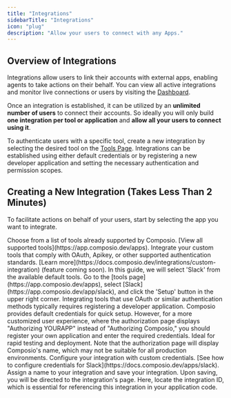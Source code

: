 ```yaml
---
title: "Integrations"
sidebarTitle: "Integrations"
icon: "plug"
description: "Allow your users to connect with any Apps."
---
```


## Overview of Integrations

Integrations allow users to link their accounts with external apps, enabling agents to take actions on their behalf. You can view all active integrations and monitor live connections or users by visiting the [Dashboard](https://app.composio.dev/your_apps).

Once an integration is established, it can be utilized by an **unlimited number of users** to connect their accounts. So ideally you will only build **one integration per tool or application** and **allow all your users to connect using it**.

To authenticate users with a specific tool, create a new integration by selecting the desired tool on the [Tools Page](https://app.composio.dev/apps). Integrations can be established using either default credentials or by registering a new developer application and setting the necessary authentication and permission scopes.

## Creating a New Integration (Takes Less Than 2 Minutes)

To facilitate actions on behalf of your users, start by selecting the app you want to integrate.

<Steps>

<Step title="Selecting the Preferred Tool">
  <AccordionGroup title="Tool Selection Options">
    <Accordion title="Default Tools">
      Choose from a list of tools already supported by Composio. [View all supported tools](https://app.composio.dev/apps).
    </Accordion>
    <Accordion title="Custom Tools: YAML Configuration">
      Integrate your custom tools that comply with OAuth, Apikey, or other supported authentication standards. [Learn more](https://docs.composio.dev/integrations/custom-integration) (feature coming soon).
    </Accordion>
  </AccordionGroup>
  In this guide, we will select 'Slack' from the available default tools. Go to the [tools page](https://app.composio.dev/apps), select [Slack](https://app.composio.dev/app/slack), and click the 'Setup' button in the upper right corner.
</Step>

<Step title="Configuring the Integration">
  Integrating tools that use OAuth or similar authentication methods typically requires registering a developer application. Composio provides default credentials for quick setup. However, for a more customized user experience, where the authorization page displays "Authorizing YOURAPP" instead of "Authorizing Composio," you should register your own application and enter the required credentials.

  <AccordionGroup title="Configuration Options">
    <Accordion title="Use Default Composio Credentials">
      Ideal for rapid testing and deployment. Note that the authorization page will display Composio's name, which may not be suitable for all production environments.
    </Accordion>
    <Accordion title="Use Your Own Credentials">
      Configure your integration with custom credentials. [See how to configure credentials for Slack](https://docs.composio.dev/apps/slack).
    </Accordion>
  </AccordionGroup>
</Step>
<Step title="Finalizing the Integration">
  Assign a name to your integration and save your integration. Upon saving, you will be directed to the integration's page. 
  Here, locate the integration ID, which is essential for referencing this integration in your application code.
</Step>
</Steps>
